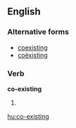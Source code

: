 ==English==

===Alternative forms===
* [[coexisting]] {{qualifier|US}}
* [[coëxisting]]

===Verb===
'''co-existing'''

# {{present participle of|[[co-exist]]}}

[[hu:co-existing]]